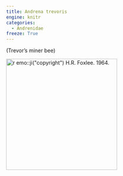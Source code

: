 ```yaml
---
title: Andrena trevoris
engine: knitr
categories:
  - Andrenidae
freeze: True
---
```

(Trevor's miner bee)

[![`r emo::ji("copyright")` H.R. Foxlee. 1964.](/files/no_bee.png){height=300}](https://www.zoology.ubc.ca/entomology/main/Hymenoptera/Andrenidae/Andrena%20trevoris%20(3lateral).jpg)
